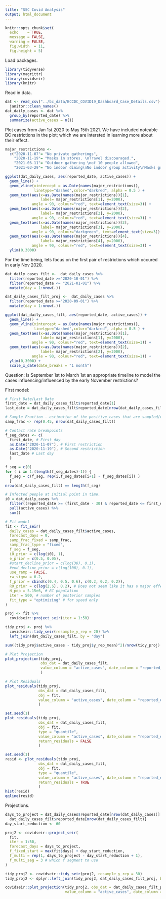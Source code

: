 ```yaml
---
title: "SSC Covid Analysis"
output: html_document
---
```


```r
knitr::opts_chunk$set(
  echo    = TRUE, 
  message = FALSE, 
  warning = FALSE,
  fig.width  = 11,
  fig.height = 5)
```

Load packages.
```r
library(tidyverse)
library(magrittr)
library(covidseir)
library(knitr)
```

Read in data. 
```r
dat <- read_csv("../bc_data/BCCDC_COVID19_Dashboard_Case_Details.csv") %>% 
  janitor::clean_names()
dat_daily_cases <- dat %>% 
  group_by(reported_date) %>% 
  summarize(active_cases = n())
```

Plot cases from Jan 1st 2020 to May 15th 2021. We have included noteable BC restrictions in the plot; which we are intersted in learning more about their effect. 
```r
major_restrictions <- 
  c("2020-11-07"= "No private gatherings",
    "2020-11-19"= "Masks in stores. \nTravel discouraged.",
    "2021-03-11"= "Outdoor gathering \nof 10 people allowed",
    "2021-03-29"= "No indoor dining\nNo indoor group activity\nMasks grades 4-12")

ggplot(dat_daily_cases, aes(reported_date, active_cases)) + 
  geom_line() + 
  geom_vline(xintercept = as.Date(names(major_restrictions)),
             linetype="dashed",color="darkred", alpha = 0.5 ) +
  geom_text(aes(x=as.Date(names(major_restrictions))[1], 
                label= major_restrictions[1], y=2000), 
            angle = 90, colour="red", text=element_text(size=3)) + 
  geom_text(aes(x=as.Date(names(major_restrictions))[2], 
                label= major_restrictions[2], y=2000), 
            angle = 90, colour="red", text=element_text(size=3)) + 
  geom_text(aes(x=as.Date(names(major_restrictions))[3], 
                label= major_restrictions[3], y=2000), 
            angle = 90, colour="darkgreen", text=element_text(size=3)) +
  geom_text(aes(x=as.Date(names(major_restrictions))[4], 
                label= major_restrictions[4], y=2000), 
            angle = 90, colour="red", text=element_text(size=3)) + 
  ylim(0,3000)
```

For the time being, lets focus on the first pair of restrictions which occured in early Nov 2020. 
```r
dat_daily_cases_filt <-  dat_daily_cases %>% 
  filter(reported_date >="2020-10-01") %>% 
  filter(reported_date <= "2021-01-01") %>% 
  mutate(day = 1:nrow(.))

dat_daily_cases_filt_proj <-  dat_daily_cases %>% 
  filter(reported_date >="2020-09-01") %>% 
  mutate(day = 1:nrow(.))

ggplot(dat_daily_cases_filt, aes(reported_date, active_cases)) + 
  geom_line() + 
  geom_vline(xintercept = as.Date(names(major_restrictions)),
             linetype="dashed",color="darkred", alpha = 0.5 ) +
  geom_text(aes(x=as.Date(names(major_restrictions))[1], 
                label= major_restrictions[1], y=2000), 
            angle = 90, colour="red", text=element_text(size=1)) + 
  geom_text(aes(x=as.Date(names(major_restrictions))[2], 
                label= major_restrictions[2], y=2000), 
            angle = 90, colour="red", text=element_text(size=1)) + 
  ylim(0,3000) + 
  scale_x_date(date_breaks = "1 month")

```

Question: Is September 1st to March 1st an appropriate timeline to model the cases influencing/influenced by the early November restrictions?

First model:
```r
# First Date/Last Date
first_date = dat_daily_cases_filt$reported_date[1]
last_date = dat_daily_cases_filt$reported_date[nrow(dat_daily_cases_filt)]

# Sample Fraction - estimation of the positive cases that are sampled/detected/
samp_frac <- rep(0.45, nrow(dat_daily_cases_filt))

# Contact rate breakpoints
f_seg_dates <- c(
  first_date, # First day
  as.Date("2020-11-07"), # First restriction
  as.Date("2020-11-19"), # Second restriction
  last_date # Last day
  )

f_seg = c(0)
for ( i in 1:(length(f_seg_dates)-1)) {
  f_seg = c(f_seg, rep(i,f_seg_dates[i+1] - f_seg_dates[i]) )
  }
nrow(dat_daily_cases_filt) == length(f_seg)

# Infected people at initial point in time.
i0 = dat_daily_cases %>% 
  filter((reported_date >= (first_date - 30) & reported_date <= first_date)) %>% 
  pull(active_cases) %>% 
  sum()

# Fit model
fit <- fit_seir(
  daily_cases = dat_daily_cases_filt$active_cases,
  forecast_days = 0,
  samp_frac_fixed = samp_frac, 
  samp_frac_type = "fixed",
  f_seg = f_seg,
  i0_prior = c(log(i0), 1), 
  e_prior = c(0.5, 0.05),
  #start_decline_prior = c(log(30), 0.1),
  #end_decline_prior = c(log(100), 0.1),
  use_ramp = FALSE,
  rw_sigma = 0.2,
  f_prior = cbind(c(0.4, 0.5, 0.6), c(0.2, 0.2, 0.2)),
  R0_prior = c(log(2.6), 0.2), # Does not seem like it has a major effect
  N_pop = 5.15e6, # BC population
  iter = 500, # number of posterior samples
  fit_type = "optimizing" # for speed only
)

proj <- fit %>% 
  covidseir::project_seir(iter = 1:50) 

tidy_proj <- proj %>% 
  covidseir::tidy_seir(resample_y_rep = 20) %>%
  left_join(dat_daily_cases_filt, by = "day")

sum((tidy_proj$active_cases - tidy_proj$y_rep_mean)^2)/nrow(tidy_proj)

# Plot Projection
plot_projection(tidy_proj, 
                obs_dat = dat_daily_cases_filt,
                value_column = "active_cases", date_column = "reported_date"
                )

# Plot Residuals
plot_residuals(tidy_proj, 
               obs_dat = dat_daily_cases_filt, 
               obj = fit, 
               value_column = "active_cases", date_column = "reported_date"
               )

set.seed(1)
plot_residuals(tidy_proj, 
               obs_dat = dat_daily_cases_filt,
               obj = fit, 
               type = "quantile",
               value_column = "active_cases", date_column = "reported_date",
               return_residuals = FALSE
               )

set.seed(1)
resid <- plot_residuals(tidy_proj, 
               obs_dat = dat_daily_cases_filt, 
               obj = fit, 
               type = "quantile",
               value_column = "active_cases", date_column = "reported_date",
               return_residuals = TRUE
               )
hist(resid)
qqline(resid)


```

Projections.
```r
days_to_project = dat_daily_cases$reported_date[nrow(dat_daily_cases)] - 
  dat_daily_cases_filt$reported_date[nrow(dat_daily_cases_filt)]
day_start_reduction <- 60

proj2 <- covidseir::project_seir(
  fit,
  iter = 1:50,
  forecast_days = days_to_project,
  f_fixed_start = max(fit$days) + day_start_reduction,
  f_multi = rep(1, days_to_project - day_start_reduction + 1),
  f_multi_seg = 3 # which f segment to use
)

tidy_proj2 <- covidseir::tidy_seir(proj2, resample_y_rep = 30)
tidy_proj2 <- dplyr::left_join(tidy_proj2, dat_daily_cases_filt_proj, by = "day")

covidseir::plot_projection(tidy_proj2, obs_dat = dat_daily_cases_filt_proj,
                           value_column = "active_cases", date_column = "reported_date")
```

